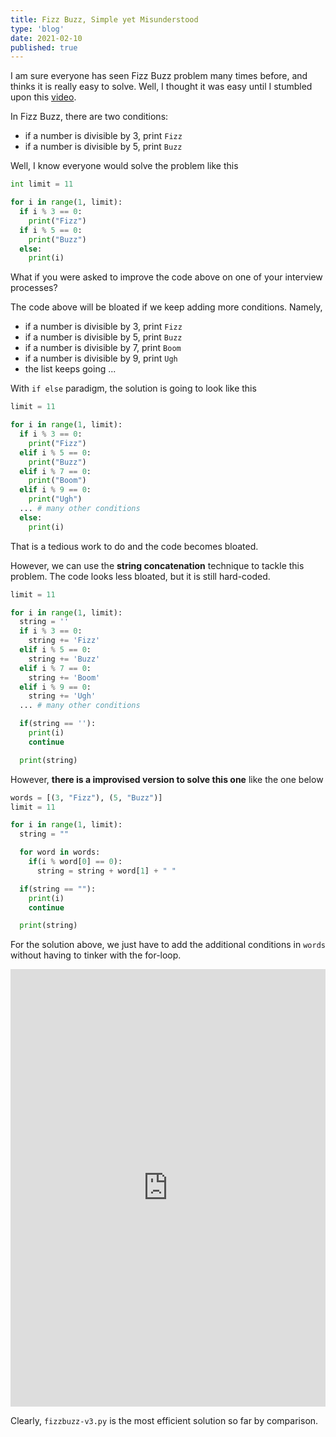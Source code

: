---
title: Fizz Buzz, Simple yet Misunderstood
type: 'blog'
date: 2021-02-10
published: true
---

I am sure everyone has seen Fizz Buzz problem many times before, and thinks it is really easy to solve.
Well, I thought it was easy until I stumbled upon this [video](https://www.youtube.com/watch?v=QPZ0pIK_wsc).

In Fizz Buzz, there are two conditions:

- if a number is divisible by 3, print `Fizz`
- if a number is divisible by 5, print `Buzz`

Well, I know everyone would solve the problem like this

```python:title=fizzbuzz.py
int limit = 11

for i in range(1, limit):
  if i % 3 == 0:
    print("Fizz")
  if i % 5 == 0:
    print("Buzz")
  else:
    print(i)
```

What if you were asked to improve the code above on one of your interview processes?

The code above will be bloated if we keep adding more conditions. Namely,

- if a number is divisible by 3, print `Fizz`
- if a number is divisible by 5, print `Buzz`
- if a number is divisible by 7, print `Boom`
- if a number is divisible by 9, print `Ugh`
- the list keeps going ...

With `if else` paradigm, the solution is going to look like this

```python:title=ifelse-fizzbuzz.py
limit = 11

for i in range(1, limit):
  if i % 3 == 0:
    print("Fizz")
  elif i % 5 == 0:
    print("Buzz")
  elif i % 7 == 0:
    print("Boom")
  elif i % 9 == 0:
    print("Ugh")
  ... # many other conditions
  else:
    print(i)
```

That is a tedious work to do and the code becomes bloated.

However, we can use the **string concatenation** technique to tackle this problem.
The code looks less bloated, but it is still hard-coded.

```python:title=string-concatenation-fizzbuzz.py
limit = 11

for i in range(1, limit):
  string = ''
  if i % 3 == 0:
    string += 'Fizz'
  elif i % 5 == 0:
    string += 'Buzz'
  elif i % 7 == 0:
    string += 'Boom'
  elif i % 9 == 0:
    string += 'Ugh'
  ... # many other conditions

  if(string == ''):
    print(i)
    continue

  print(string)
```

However, **there is a improvised version to solve this one** like the one below

```python:title=fizzbuzz-v2.py
words = [(3, "Fizz"), (5, "Buzz")]
limit = 11

for i in range(1, limit):
  string = ""

  for word in words:
    if(i % word[0] == 0):
      string = string + word[1] + " "

  if(string == ""):
    print(i)
    continue

  print(string)
```

For the solution above, we just have to add the additional conditions in `words` without having to tinker with the for-loop.

<iframe
  frameborder="0"
  width="100%"
  height="700px"
  src="https://replit.com/@bijonsetyawan/Fizz-Buzz-1?lite=true"
></iframe>

Clearly, `fizzbuzz-v3.py` is the most efficient solution so far by comparison.
